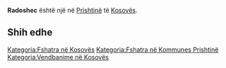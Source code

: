 {{Fshat në 
 | Emri                = Radoshec
 | EmriAlt                = 
 | NAME_SHORT_FORM=      
 | NAME_GENERIC=      
 | NAME_SORT_NAME_RO=      RADOSHEC
 | FULL_NAME_RO = Radoshec
 | FULL_NAME_ND_RO=Radoshec
 | SORT_NAME_RG=RADOSHEC
 | FULL_NAME_RG=Radoshec
 | FULL_NAME_ND_RG=Radoshec
 | SRP_NAME_SHORT_FORM=      
 | SRP_NAME_GENERIC=      
 | SRP_NAME_SORT_NAME_RO=      
 | SRP_FULL_NAME_RO = 
 | SRP_FULL_NAME_ND_RO=
 | SRP_SORT_NAME_RG=
 | SRP_FULL_NAME_RG=
 | SRP_FULL_NAME_ND_RG=
 | Emri (Rasa dhanore) = 
 | Figura              = 
 | Shteti              = Kosovo
 | Komuna              = Prishtinë
 | Kodi postar         = 
 | Sipërfaqja          = 

 | Popullsia           = 

 | Regj. i popullsisë  = 
 | Dend. e popullsisë  = 
 | Faqja zyrtare       = 
 <!--- Koordinatat ----> 
 | Gjerësia            = 42.728889
 | Gjatësia            = 21.253333
 | Lartësia            = 
}}
'''Radoshec''' është një [[]] në [[Prishtinë]] të [[Kosovës]].

<!-- == Gjeografia == -->
<!-- == Historia == -->
<!-- == Demografia == -->
== Shih edhe ==
{{Komuna Prishtinë}}
{{Kosovo-Administrata-Cung}}

[[Kategoria:Fshatra në Kosovës]]
[[Kategoria:Fshatra në Kommunes Prishtinë]]
[[Kategoria:Vendbanime në Kosovës]]